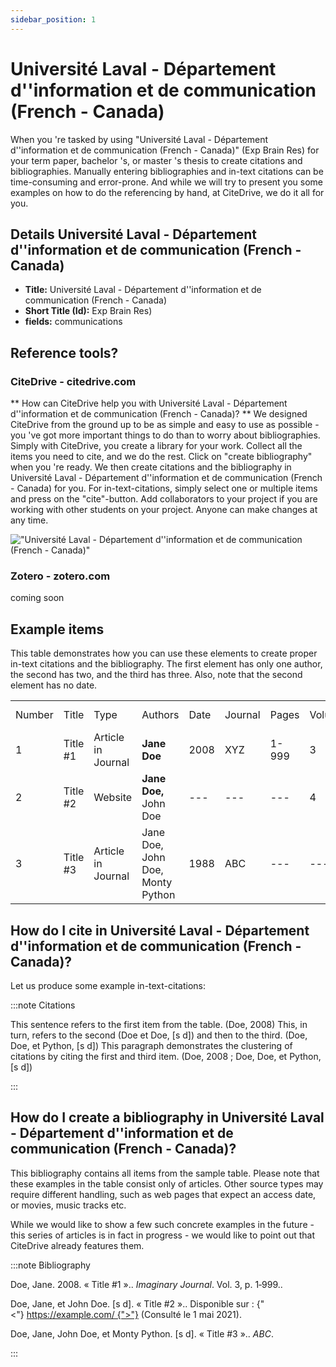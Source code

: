 ```yaml
---
sidebar_position: 1
---
```


# Université Laval - Département d''information et de communication (French - Canada)

When you 're tasked by using "Université Laval - Département d''information et de communication (French - Canada)" (Exp Brain Res) for your term paper, bachelor 's, or master 's thesis to create citations and bibliographies.
Manually entering bibliographies and in-text citations can be time-consuming and error-prone. And while we will try to present you some examples on how to do the referencing by hand, at CiteDrive, we do it all for you.

## Details  Université Laval - Département d''information et de communication (French - Canada)
* **Title:** Université Laval - Département d''information et de communication (French - Canada)
* **Short Title (Id):** Exp Brain Res)
* **fields:** communications

## Reference tools?
### CiteDrive - citedrive.com
** How can CiteDrive help you with Université Laval - Département d''information et de communication (French - Canada)? **
We designed CiteDrive from the ground up to be as simple and easy to use as possible - you 've got more important things to do than to worry about bibliographies. Simply with CiteDrive, you create a library for your work. Collect all the items you need to cite, and we do the rest. Click on "create bibliography" when you 're ready. We then create citations and the bibliography in Université Laval - Département d''information et de communication (French - Canada) for you. For in-text-citations, simply select one or multiple items and press on the "cite"-button. Add collaborators to your project if you are working with other students on your project. Anyone can make changes at any time.


!["Université Laval - Département d''information et de communication (French - Canada)"](images/universite-laval--departement-dinformation-et-de-communication-french--canada.svg "Choose Université Laval - Département d''information et de communication (French - Canada) in the CiteDrive App")

### Zotero - zotero.com

coming soon

## Example items

This table demonstrates how you can use these elements to create proper in-text citations and the bibliography. The first element has only one author, the second has two, and the third has three. Also, note that the second element has no date.


<table>
  <tr>
   <td>Number
   </td>
   <td>Title
   </td>
   <td>Type
   </td>
   <td>Authors
   </td>
   <td>Date
   </td>
   <td>Journal
   </td>
   <td>Pages
   </td>
   <td>Volume
   </td>
   <td>Issue
   </td>
   <td>Access Date
   </td>
  </tr>
  <tr>
   <td>1
   </td>
   <td>Title #1
   </td>
   <td>Article in Journal
   </td>
   <td><strong>Jane Doe</strong>
   </td>
   <td>2008
   </td>
   <td>XYZ
   </td>
   <td>1-999
   </td>
   <td>3
   </td>
   <td>2
   </td>
   <td>--
   </td>
  </tr>
  <tr>
   <td>
2
   </td>
   <td>Title #2
   </td>
   <td>Website
   </td>
   <td><strong>Jane Doe, </strong>John Doe
   </td>
   <td>---
   </td>
   <td>---
   </td>
   <td>---
   </td>
   <td>4
   </td>
   <td>---
   </td>
   <td>2020-05-01
   </td>
  </tr>
  <tr>
   <td>3
   </td>
   <td>Title #3
   </td>
   <td>Article in Journal
   </td>
   <td>Jane Doe, John Doe, Monty Python
   </td>
   <td>1988
   </td>
   <td>ABC
   </td>
   <td>---
   </td>
   <td>---
   </td>
   <td>16
   </td>
   <td>---
   </td>
  </tr>
</table>



## How do I cite in  Université Laval - Département d''information et de communication (French - Canada)?

Let us produce some example in-text-citations:

:::note Citations


This sentence refers to the first item from the table.  (Doe, 2008) This, in turn, refers to the second  (Doe et Doe, [s d])
and then to the third.   (Doe, Doe, et Python, [s d])
This paragraph demonstrates the clustering of citations by citing the first and third item.  (Doe, 2008 ; Doe, Doe, et Python, [s d])

:::

## How do I create a bibliography in Université Laval - Département d''information et de communication (French - Canada)?

This bibliography contains all items from the sample table. Please note that these examples in the table consist only of articles. Other source types may require different handling, such as web pages that expect an access date, or movies, music tracks etc.

While we would like to show a few such concrete examples in the future - this series of articles is in fact in progress - we would like to point out that CiteDrive already features them.

:::note Bibliography

Doe, Jane. 2008. « Title #1 ».. <i>Imaginary Journal</i>.  Vol. 3, p. 1‑999.. 

Doe, Jane, et John  Doe. [s d]. « Title #2 »..  Disponible sur : {"<"} https://example.com/ {">"} (Consulté le 1 mai 2021). 

Doe, Jane, John Doe, et Monty Python. [s d]. « Title #3 ».. <i>ABC</i>. 



:::


        